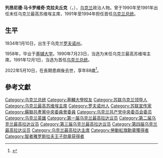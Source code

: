 {{NoteTA
|1=zh-hans:克拉夫丘克;zh-hant:克拉夫朱克;
}}
{{Infobox President
|name          = 列昂尼德·马卡罗维奇·克拉夫丘克<br>{{lang|uk|Леонід Макарович Кравчук}}
|image         = Leonid Kravchuk 2013-06-18.JPG
|order         = 
|office        = {{UKR}}[[烏克蘭總統|總統]]
|premier       = [[維托爾德·福金|維托爾德·福金]]（1990年10月23日－1992年10月1日）<br>[[瓦連京·西蒙年科|瓦連京·西蒙年科]]'''（代理）'''（1992年10月2日－1992年10月13日）<br>[[列昂尼德·庫奇馬|列昂尼德·庫奇馬]]（1992年10月13日－1993年9月22日）<br>[[葉菲姆·茲維亞吉爾斯基|葉菲姆·茲維亞吉爾斯基]]'''（代理）'''（1993年9月22日－1994年6月16日）<br>[[維塔利·馬索爾|維塔利·馬索爾]]（1994年6月16日－1995年3月1日）<br>详见'''[[乌克兰总理|乌克兰总理]]'''
|term_start    = 1991年8月24日
|term_end      = 1994年7月19日<br>{{small|代理：1991年8月24日－1991年12月5日}}
|predecessor   = 首任
|successor     = [[列昂尼德·庫奇馬|列昂尼德·庫奇馬]]
|office2       = [[烏克蘭最高蘇維埃|烏克蘭最高蘇維埃]]主席
|term_start2   = 1990年7月23日
|term_end2     = 1991年12月5日
|predecessor2  = [[弗拉基米爾·伊瓦什科|弗拉基米爾·伊瓦什科]]
|successor2    = 末任
|birth_date    = {{birth date|1934|1|10|df=y}}
|birth_place   = {{flag|Second Polish Republic|name=波蘭}}[[沃倫省|沃倫省]][[大日京|大日京]]
|death_date    = {{death date and age|2022|05|10|1934|1|10|df=y}}
|death_place   = {{UKR}}[[基辅|基辅]]
|resting_place = {{UKR}}[[基輔|基輔]]{{tsl|en|Baikove Cemetery|拜科夫公墓}}
|spouse        = {{le|安東尼娜·克拉夫丘克|Antonina Kravchuk}}
|party         = {{CPSU}}（1958－1991）<br>{{Nonp}}（1991－1994）<br>[[烏克蘭社會民主黨|烏克蘭社會民主黨]]（1994－2009）
|religion      = [[烏克蘭正教會_(基辅宗主教聖統)|烏克蘭東正教]] 
|nationality = {{POL}}（1934－1939）<br>{{URS}}（1939－1991）<br>{{UKR}}（1991－2022）
|children      = 1
|alma_mater    = [[基輔大學|基輔大學]]
|profession    =
|signature     = Leonid Kravchuk Signature 1991.png 
}}

'''列昂尼德·马卡罗维奇·克拉夫丘克'''（{{lang-uk|Леонід Макарович Кравчук}}，{{bd|1934年|1月10日|2022年|5月10日|catIdx=K}}），[[乌克兰|乌克兰]]政治人物。曾于1990年至1991年出任末任乌克兰最高苏维埃主席，1991年至1994年担任首任[[乌克兰总统|乌克兰总统]]。

== 生平 ==
1934年1月10日，出生于乌克兰[[罗夫诺州|罗夫诺州]]。

1958年，毕业于[[基辅大学|基辅大学]]。1990年7月23日，当选为末任乌克兰最高苏维埃主席。1991年12月1日，当选为首任[[乌克兰总统|乌克兰总统]]。

2022年5月10日，在長期患病後去世，享年88歲<ref>{{Cite web |last=Бойко |first=Иван |date=2022-05-10 |title=Умер первый президент Украины Леонид Кравчук |url=https://www.unian.net/politics/leonid-kravchuk-umer-pervogo-prezidenta-ukrainy-ne-stalo-na-89-godu-zhizni-novosti-ukraina-11821131.html |access-date=2022-05-11 |website=unian.net |language=ru |archive-date=2022-05-30 |archive-url=https://web.archive.org/web/20220530165631/https://www.unian.net/politics/leonid-kravchuk-umer-pervogo-prezidenta-ukrainy-ne-stalo-na-89-godu-zhizni-novosti-ukraina-11821131.html }}</ref>。

== 參考文獻 ==
{{commonscat|Leonid Kravchuk}}
{{Reflist}}

{{s-start}}
{{s-bef|before=首任}}
{{s-ttl|title=[[乌克兰总统|乌克兰总统]]
|years=1991年－1994年}}
{{s-aft|after=[[列昂尼德·库奇马|列昂尼德·库奇马]]}}
{{end}}

{{烏克蘭總統}}
{{冷戰相關人物}}
{{Authority control}}
[[Category:乌克兰总统|Category:乌克兰总统]]
[[Category:基輔大學校友|Category:基輔大學校友]]
[[Category:苏联乌克兰领导人|Category:苏联乌克兰领导人]]
[[Category:乌克兰最高苏维埃主席|Category:乌克兰最高苏维埃主席]]
[[Category:罗夫诺州人|Category:罗夫诺州人]]
[[Category:苏联宣传家|Category:苏联宣传家]]
[[Category:蘇聯共產黨中央委員會委員|Category:蘇聯共產黨中央委員會委員]]
[[Category:乌克兰共产党中央委员会委员|Category:乌克兰共产党中央委员会委员]]
[[Category:乌克兰英雄|Category:乌克兰英雄]]
[[Category:第一届乌克兰最高拉达议员|Category:第一届乌克兰最高拉达议员]]
[[Category:第二届乌克兰最高拉达议员|Category:第二届乌克兰最高拉达议员]]
[[Category:第三届乌克兰最高拉达议员|Category:第三届乌克兰最高拉达议员]]
[[Category:第四届乌克兰最高拉达议员|Category:第四届乌克兰最高拉达议员]]
[[Category:乌克兰最高拉达主席|Category:乌克兰最高拉达主席]]
[[Category:勞動紅旗勳章獲得者|Category:勞動紅旗勳章獲得者]]
[[Category:智者雅罗斯拉夫王子勋章获得者|Category:智者雅罗斯拉夫王子勋章获得者]]